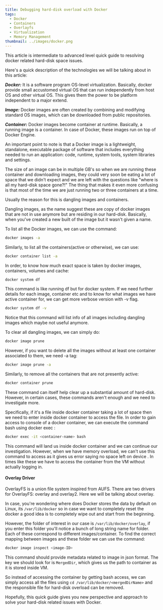 ```yaml
---
title: Debugging hard-disk overload with Docker
tags:
  - Docker
  - Containers
  - Overlayfs
  - Virtualization
  - Memory Management
thumbnail: ../images/docker.png
---
```

This article is intermediate to advanced level quick guide to resolving docker related hard-disk space issues.

Here's a quick description of the technologies we will be talking about in this article:

_**Docker:**_ It is a software program OS-level virtualization. Basically, docker provide small accustomed virtual OS that can run independently from host OS and other virtual OS. This gives them the power to be platform independent to a major extend.

_**Image:**_ Docker images are often created by combining and modifying standard OS images, which can be downloaded from public repositories.

_**Container:**_ Docker images become container at runtime. Basically, a running image is a container. In case of Docker, these images run on top of Docker Engine.

An important point to note is that a Docker image is a lightweight, standalone, executable package of software that includes everything needed to run an application: code, runtime, system tools, system libraries and settings.

The size of an image can be in multiple GB's so when we are running these container and downloading images, they could very soon be eating a lot of space that we didn't expect and we are left with the questions like "where is all my hard-disk space gone?!" The thing that makes it even more confusing is that most of the time we are just running two or three containers at a time.

Usually the reason for this is dangling images and containers.

Dangling images, as the name suggest these are copy of docker images that are not in use anymore but are residing in our hard-disk. Basically, when you've created a new built of the image but it wasn't given a name.

To list all the Docker images, we can use the command:

```bash
docker images -a
```
Similarly, to list all the containers(active or otherwise), we can use:
```bash
docker container list -a
```
In order, to know how much exact space is taken by docker images, containers, volumes and cache:
```bash
docker system df
```

This command is like running df but for docker system. If we need further details for each image, container etc and to know for what images we have active container for, we can get more verbose version with -v flag.
```bash
docker system df -v
```
Notice that this command will list info of all images including dangling images which maybe not useful anymore.

To clear all dangling images, we can simply do:
```bash
docker image prune
```
However, if you want to delete all the images without at least one container associated to them, we need -a tag:
```bash
docker image prune -a
```
Similarly, to remove all the containers that are not presently active:
```bash
docker container prune
```
These command can itself help clear up a substantial amount of hard-disk. However, in certain cases, these commands aren't enough and we need to investigate more.

Specifically, if it's a file inside docker container taking a lot of space then we need to enter inside docker container to access the file. In order to gain access to console of a docker container, we can execute the command bash using docker exec :
```bash
docker exec -it <container-name> bash
```

This command will land us inside docker container and we can continue our investigation. However, when we have memory overload, we can't use this command to access as it gives us error saying no space left on device . In times like these we have to access the container from the VM without actually logging in.

#### Overlay Driver

OverlayFS is a union file system inspired from AUFS. There are two drivers for OverlayFS: overlay and overlay2. Here we will be talking about overlay.

In case, you're wondering where does Docker stores the data by default on Linux, its `/var/lib/docker` so in case we want to completely reset the docker a good idea is to completely wipe out and start from the beginning.

However, the folder of interest in our case is `/var/lib/docker/overlay`, if you enter this folder you'll notice a bunch of long string name for folder. Each of these correspond to different images/container. To find the correct mapping between images and these folder we can use the command:
```bash
docker image inspect <image-ID>
```
This command should provide metadata related to image in json format. The key we should look for is `MergedDir`, which gives us the path to container as it is stored inside VM.

So instead of accessing the container by getting bash access, we can simply access all the files using `cd /var/lib/docker/<mergedDirName>` and the responsible file for hard-disk overload can be removed.

Hopefully, this quick guide gives you new perspective and approach to solve your hard-disk related issues with Docker.